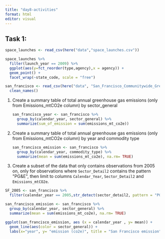 ```yaml
---
title: "day8-activities"
format: html
editor: visual
---
```


## Task 1: 

```r
space_launches <- read_csv(here("data","space_launches.csv"))
```

```r
space_launches %>%
  filter(launch_year == 2009) %>% 
  ggplot(aes(y=fct_reorder(type,agency),x = agency)) +
  geom_point() +
  facet_wrap(~state_code, scale = "free") 
```

```r
san_francisco <- read_csv(here("data", "San_Francisco_Communitywide_Greenhouse_Gas_Inventory.csv")) %>%
  clean_names()
```

1.  Create a summary table of total annual greenhouse gas emissions (only from Emissions_mtCO2e column) by sector_general

    ```r
    san_francisco_year <- san_francisco %>%
      group_by(calendar_year, sector_general) %>%
      summarize(sum_of_emission = sum(emissions_mt_co2e))
    ```

2.  Create a summary table of total annual greenhouse gas emissions (only from Emissions_mtCO2e column) by year and commodity type

    ```r
    san_francisco_emission <- san_francisco %>% 
      group_by(calendar_year, commodity_type) %>% 
      summarize(mean = sum(emissions_mt_co2e), na.rm= TRUE)
    ```

3.  Create a subset of the data that only contains observations from 2005 on, only for observations where `Sector_Detail2` contains the pattern \"PG&E\", then limit to columns `Calendar_Year`, `Sector_Detail2` and `Emissions_mtCO2e`.

```r
SF_2005 <- san_francisco %>% 
  filter(calendar_year == 2005,str_detect(sector_detail2, pattern = "PG&E"))
```

```r
san_francisco_emission <- san_francisco %>% 
  group_by(calendar_year, sector_general) %>% 
  summarize(mean = sum(emissions_mt_co2e), na.rm= TRUE)

ggplot(san_francisco_emission, aes (x = calendar_year , y= mean)) +
  geom_line(aes(color = sector_general)) +
  labs(x="year", y= "emission (co2e)", title = "San Francisco emission") 
```

```r

```
